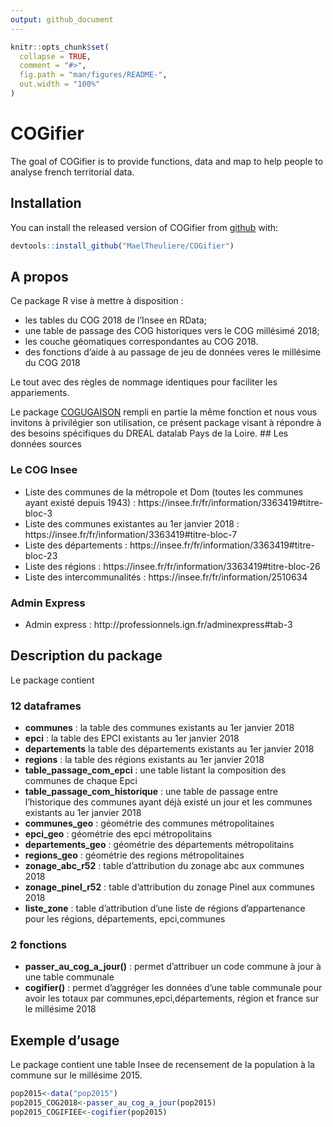 ```yaml
---
output: github_document
---
```


<!-- README.md is generated from README.Rmd. Please edit that file -->

```r
knitr::opts_chunk$set(
  collapse = TRUE,
  comment = "#>",
  fig.path = "man/figures/README-",
  out.width = "100%"
)
```
# COGifier

The goal of COGifier is to provide functions, data and map to help people to analyse french territorial data.

## Installation

You can install the released version of COGifier from [github](https://https://github.com/) with:

``` r
devtools::install_github("MaelTheuliere/COGifier")
```

## A propos

Ce package R vise à mettre à disposition : 

- les tables du COG 2018 de l'Insee en RData;
- une table de passage des COG historiques vers le COG millésimé 2018;
- les couche géomatiques correspondantes au COG 2018.
- des fonctions d'aide à au passage de jeu de données veres le millésime du COG 2018

Le tout avec des règles de nommage identiques pour faciliter les appariements.

Le package [COGUGAISON](https://github.com/antuki/COGugaison) rempli en partie la même fonction et nous vous invitons à privilégier son utilisation, ce présent package visant à répondre à des besoins spécifiques du DREAL datalab Pays de la Loire.
## Les données sources

### Le COG Insee

- Liste des communes de la métropole et Dom (toutes les communes ayant existé depuis 1943)  : https://insee.fr/fr/information/3363419#titre-bloc-3
- Liste des communes existantes au 1er janvier 2018   : https://insee.fr/fr/information/3363419#titre-bloc-7
- Liste des départements : https://insee.fr/fr/information/3363419#titre-bloc-23
- Liste des régions : https://insee.fr/fr/information/3363419#titre-bloc-26
- Liste des intercommunalités : https://insee.fr/fr/information/2510634

### Admin Express

- Admin express : http://professionnels.ign.fr/adminexpress#tab-3

## Description du package

Le package contient 

### 12 dataframes

- **communes** : la table des communes existants au 1er janvier 2018 
- **epci** : la table des EPCI existants au 1er janvier 2018
- **departements** la table des départements existants au 1er janvier 2018
- **regions** : la table des régions existants au 1er janvier 2018
- **table_passage_com_epci** : une table listant la composition des communes de chaque Epci
- **table_passage_com_historique** : une table de passage entre l'historique des communes ayant déjà existé un jour et les communes existants au 1er janvier 2018
- **communes_geo** : géométrie des communes métropolitaines
- **epci_geo** : géométrie des epci métropolitains
- **departements_geo** : géométrie des départements métropolitains
- **regions_geo** : géométrie des regions métropolitaines
- **zonage_abc_r52** : table d'attribution du zonage abc aux communes 2018
- **zonage_pinel_r52** : table d'attribution du zonage Pinel aux communes 2018
- **liste_zone** : table d'attribution d'une liste de régions d'appartenance pour les régions, départements, epci,communes

### 2 fonctions
- **passer_au_cog_a_jour()** : permet d'attribuer un code commune à jour à une table communale
- **cogifier()** : permet d'aggréger les données d'une table communale pour avoir les totaux par communes,epci,départements, région et france sur le millésime 2018

## Exemple d'usage

Le package contient une table Insee de recensement de la population à la commune sur le millésime 2015.

```r
pop2015<-data("pop2015")
pop2015_COG2018<-passer_au_cog_a_jour(pop2015)
pop2015_COGIFIEE<-cogifier(pop2015)
```
